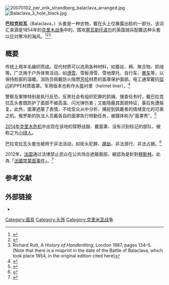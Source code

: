 [[Image:20070102_per_erik_strandberg_balaclava_arranged.jpg|thumb]]
[[Image:Balaclava_3_hole_black.jpg|thumb]]

'''巴拉克拉瓦'''（Balaclava，{{IPAc-en|ˌ|b|æ|l|ə|ˈ|k|l|ɑː|v|ə}}）头套是一种衣物，戴在头上仅暴露出脸的一部分。该词汇来源是1854年的[[克里木战争|克里木战争]]中的{{tsl|en|Battle of Balaclava|巴拉克拉瓦战役}}，围攻[[塞瓦斯托波尔|塞瓦斯托波尔]]的英国骑兵配戴这种头套以应对寒冷的海风。<ref name="Games2007">{{Cite book| last = Games | first =  Alex| year = 2007| title = Balderdash & piffle : one sandwich short of a dog's dinner
 | url = https://archive.org/details/balderdashpiffle0000game | isbn = 978-1-84607-235-2| publisher = BBC| location = London}}</ref><ref name="Shepherd">{{cite book |first=John |last=Shepherd |title=The Crimean Doctors: A History of the British Medical Services in the Crimean War |volume=1 |publisher=Liverpool University Press |year=1991 |pages=296–306 |url=http://books.google.com.ua/books?id=HpCgkcvNiLcC&pg=PA296&lpg=PA296 |access-date=2015-01-26 |archive-date=2014-12-15 |archive-url=https://web.archive.org/web/20141215191328/http://books.google.com.ua/books?id=HpCgkcvNiLcC&pg=PA296&lpg=PA296 |dead-url=no }}</ref><ref name="Rutt">Richard Rutt, ''A History of Handknitting'', London 1987, pages 134–5.  (Note that there is a misprint in the date of the Battle of Balaclava, which took place 1854, in the original edition cited here)</ref>

== 概要 ==
传统上用羊毛编织而成。现代材质可以选用各种材料，如蚕丝、棉、聚合物、抓绒等。广泛用于户外体育活动。如[[滑雪|滑雪]]、雪板滑雪、雪地摩托、自行车、[[赛车|赛车]]等，以保持脸部的温暖。消防员佩戴防火阻燃[[芳纶|芳纶]]材质的面罩保护面部。电工通常戴抗[[弧闪|弧闪]]的PPE材质面罩。军用版本也称作头盔衬里（helmet liner）。<ref>{{cite web |url=http://knitting.about.com/od/hatpatterns/a/helmetliner.htm |title=Helmet Liner Knitting Pattern - How to Make a Helmet Liner |publisher=Knitting.about.com |date=2014-03-03 |accessdate=2014-05-01 |archive-date=2014-04-13 |archive-url=https://web.archive.org/web/20140413200437/http://knitting.about.com/od/hatpatterns/a/helmetliner.htm |dead-url=no }}</ref>

警察及軍隊特别是执行反恐、反黑社会有组织犯罪的抓捕、搜查任务时，戴巴拉克拉瓦头套既防护了面部不被高温、闪光弹伤害；又能隐蔽其面貌特征，事后免遭报复。此外，面罩遮蔽了表情，不给受众从中分析、捕捉到佩戴者的情绪变化的可乘之机。俄罗斯的执法人员戴各自的面罩执行特勤任务，被媒体称为“面罩秀”。<ref>{{cite news |url=http://www.nytimes.com/2011/09/01/business/global/bp-russia.html?nl=afternoonupdate&emc=aua22 |work=紐約時報 |first=Andrew E. |last=Kramer |title=Memo to Exxon: Business With Russia May Involve Guns and Balaclavas |date=2011-08-31 |accessdate=2015-01-26 |archive-date=2013-06-02 |archive-url=https://web.archive.org/web/20130602202402/http://www.nytimes.com/2011/09/01/business/global/bp-russia.html?nl=afternoonupdate&emc=aua22 |dead-url=no }}</ref>

[[2014年克里木危机|2014年克里木危机]]中出现在该地的穿野战服、戴面罩、没有识别标记的部队，被称之为[[小绿人_(格鲁乌)|小绿人]]。 

巴拉克拉瓦头套也被用于非法活动，如街头犯罪、[[搶劫|搶劫]]、非法游行、非法占据。<ref>{{cite web|url=http://www.cambridge-news.co.uk/cn_news_home/DisplayArticle.asp?ID=338658 |title=Latest news from Cambridge & Cambridgeshire. Cambridge sports, Cambridge jobs & Cambridge business – War On Terror board game seized by police |publisher=Cambridge-news.co.uk |date= |accessdate=2009-07-15 |archiveurl=https://web.archive.org/web/20120806052916/http://www.cambridge-news.co.uk/Home/War-On-Terror-board-game-seized-by-police.htm?ID=338658 |archivedate=2012-08-06 |deadurl=yes }}</ref>

2012年，[[法国|法国]]通过法律禁止民众在公共场合遮蔽面部，被認為是針對[[穆斯林|穆斯林]]。此為「[[法國禁蒙面事件|法國禁蒙面事件]]」。<ref>{{cite web |url=http://www.english.rfi.fr/europe/20120818-pro-pussy-riot-demonstrators-arrested-marseille |title=Pro-Pussy Riot demonstrators arrested in Marseille |publisher=English.rfi.fr |date= |accessdate=2012-08-28 |archive-date=2012-08-23 |archive-url=https://web.archive.org/web/20120823012013/http://www.english.rfi.fr/europe/20120818-pro-pussy-riot-demonstrators-arrested-marseille |dead-url=no }}</ref>

== 参考文献 ==
{{Reflist|30em}}

==外部链接==
*{{Commons category-inline|Balaclavas}}

[[Category:面具|Category:面具]]
[[Category:头饰|Category:头饰]]
[[Category:克里米亚战争|Category:克里米亚战争]]